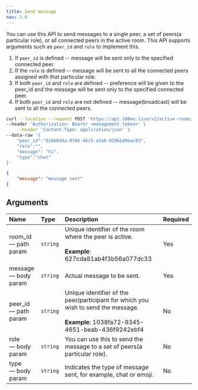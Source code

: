 ```yaml
---
title: Send message
nav: 3.6
---
```


You can use this API to send messages to a single peer, a set of peers(a particular role), or all connected peers in the active room. This API supports arguments such as `peer_id` and `role` to implement this.

1. If `peer_id` is defined -- message will be sent only to the specified connected peer.
2. If the `role` is defined -- message will be sent to all the connected peers assigned with that particular role.
3. If both `peer_id` and `role` are defined -- preference will be given to the peer_id and the message will be sent only to the specified connected peer.
4. If both `peer_id` and `role` are not defined -- message(broadcast) will be sent to all the connected peers.

<PostRequest title="https://api.100ms.live/v2/active-rooms/<room_id>/send-message" />

<Request id="req-0">

```bash
curl --location --request POST 'https://api.100ms.live/v2/active-rooms/<room_id>/send-message' \
--header 'Authorization: Bearer <management_token>' \
    --header 'Content-Type: application/json' \
--data-raw '{
    "peer_id":"018b84da-0786-48c5-a3a6-02961d9eac03",
    "role":"",
    "message": "hi",
    "type":"chat"
}'
```

</Request>

<ResponseBox id="res-0" status="200 OK">

```json
{
    "message": "message sent"
}
```

</ResponseBox>

## Arguments

| Name                       | Type     | Description                                                                                                                                   | Required |
| :------------------------- | :------- | :-------------------------------------------------------------------------------------------------------------------------------------------- | :------- |
| room_id <br/> — path param | `string` | Unique identifier of the room where the peer is active. <br/><br/>**Example**: 627cda81ab4f3b56a077dc33                   | Yes      |
| message <br/> — body param | `string` | Actual message to be sent.                                                                                                                    | Yes      |
| peer_id <br/> — path param | `string` | Unique identifier of the peer/participant for which you wish to send the message. <br/><br/>**Example**: 1038fa72-9345-4651-beab-436f9242ebf4 | No       |
| role <br/> — body param    | `string` | You can use this to send the message to a set of peers(a particular role).                                                                    | No       |
| type <br/> — body param    | `string` | Indicates the type of message sent, for example, chat or emoji.                                                                               | No       |
